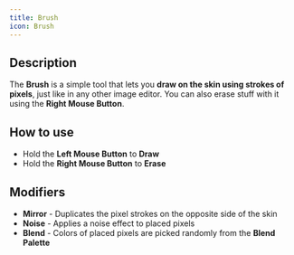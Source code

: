 ```yaml
---
title: Brush
icon: Brush
---
```


## Description
The **Brush** is a simple tool that lets you **draw on the skin using strokes of pixels**, just like in any other image editor. You can also erase stuff with it using the **Right Mouse Button**. 

## How to use
- Hold the **Left Mouse Button** to **Draw**
- Hold the **Right Mouse Button** to **Erase**

## Modifiers
- **Mirror** - Duplicates the pixel strokes on the opposite side of the skin
- **Noise** - Applies a noise effect to placed pixels
- **Blend** - Colors of placed pixels are picked randomly from the **Blend Palette**